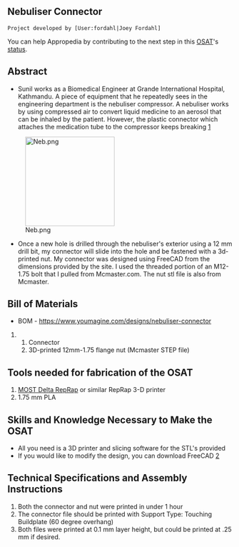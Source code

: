 {{777}}
==Nebuliser Connector ==
 Project developed by [User:fordahl|Joey Fordahl]
{{Statusboxtop}}
{{status-design}}
{{status-prototype}}
You can help Appropedia by contributing to the next step in this [[OSAT]]'s [[:Category:Status|status]].
{{boxbottom}}

==Abstract==
* Sunil works as a Biomedical Engineer at Grande International Hospital, Kathmandu. A piece of equipment that he repeatedly sees in the engineering department is the nebuliser compressor. A nebuliser works by using compressed air to convert liquid medicine to an aerosol that can be inhaled by the patient. However, the plastic connector which attaches the medication tube to the compressor keeps breaking [http://www.fieldready.org/nebuliser]
[[Image:Neb.png|200px|right]]

* Once a new hole is drilled through the nebuliser's exterior using a 12 mm drill bit, my connector will slide into the hole and be fastened with a 3d-printed nut. My connector was designed using FreeCAD from the dimensions provided by the site. I used the threaded portion of an M12-1.75 bolt that I pulled from Mcmaster.com. The nut stl file is also from Mcmaster.

== Bill of Materials==
* BOM - https://www.youmagine.com/designs/nebuliser-connector
## Connector
## 3D-printed 12mm-1.75 flange nut (Mcmaster STEP file)

== Tools needed for fabrication of the OSAT==
# [[Athena Build Overview| MOST Delta RepRap]] or similar RepRap 3-D printer
# 1.75 mm PLA

== Skills and Knowledge Necessary to Make the OSAT ==
* All you need is a 3D printer and slicing software for the STL's provided
* If you would like to modify the design, you can download FreeCAD [http://www.freecadweb.org/]

== Technical Specifications and Assembly Instructions==
# Both the connector and nut were printed in under 1 hour
# The connector file should be printed with Support Type: Touching Buildplate (60 degree overhang)
# Both files were printed at 0.1 mm layer height, but could be printed at .25 mm if desired.